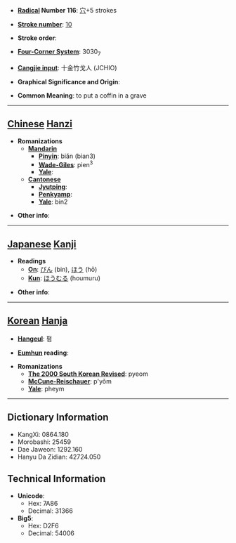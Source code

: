 * '''[[Wiktionary:Chinese radical index| Radical]] Number 116''': [[Wiktionary:Chinese radical index 穴|穴]]+5 strokes

* '''[[Wiktionary:Chinese total strokes index|Stroke number]]''': [[Wiktionary:Chinese total strokes index 10|10]]

* '''Stroke order''': 

* '''[[Wiktionary:Chinese four corner index|Four-Corner System]]''': 3030<sub>7</sub>

* '''[[Wiktionary:Chinese Cangjie index|Cangjie input]]''': 十金竹戈人 (JCHIO)

* '''Graphical Significance and Origin''': 

* '''Common Meaning''': to put a coffin in a grave

----

== [[Chinese]] [[Hanzi]] ==

* '''Romanizations'''
** '''[[Mandarin]]'''
*** '''[[Pinyin]]''': biǎn (bian3)
*** '''[[Wade-Giles]]''': pien<sup>3</sup>
*** '''[[Yale]]''': 
** '''[[Cantonese]]'''
*** '''[[Jyutping]]''':
*** '''[[Penkyamp]]''': 
*** '''[[Yale]]''': bin2

* '''Other info''': 

----

== [[Japanese]] [[Kanji]] ==

* '''Readings'''
** '''[[On]]''': [[びん]] (bin), [[ほう]] (hō)
** '''[[Kun]]''': [[ほうむる]] (houmuru)

* '''Other info''':  

----

== [[Korean]] [[Hanja]] ==

* '''[[Hangeul]]''': 폄

* '''[[Eumhun]] reading''': 

* '''Romanizations'''
** '''[[The 2000 South Korean Revised Romanization|The 2000 South Korean Revised]]''': pyeom
** '''[[McCune-Reischauer]]''': p'yŏm
** '''[[Yale]]''': pheym

----

== Dictionary Information ==

* KangXi: 0864.180
* Morobashi: 25459
* Dae Jaweon: 1292.160
* Hanyu Da Zidian: 42724.050

== Technical Information ==

* '''Unicode''':
** Hex: 7A86
** Decimal: 31366
* '''Big5''':
** Hex: D2F6
** Decimal: 54006